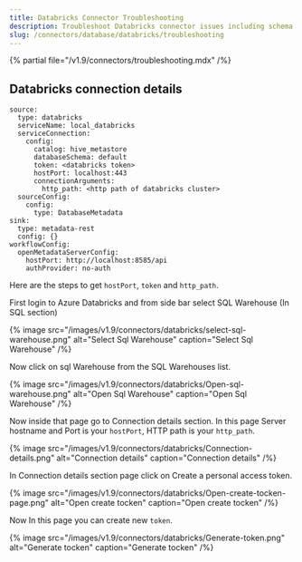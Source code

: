 ```yaml
---
title: Databricks Connector Troubleshooting
description: Troubleshoot Databricks connector issues including schema extraction errors or driver failures.
slug: /connectors/database/databricks/troubleshooting
---
```


{% partial file="/v1.9/connectors/troubleshooting.mdx" /%}

## Databricks connection details

```
source:
  type: databricks
  serviceName: local_databricks
  serviceConnection:
    config:
      catalog: hive_metastore
      databaseSchema: default
      token: <databricks token>
      hostPort: localhost:443
      connectionArguments:
        http_path: <http path of databricks cluster>
  sourceConfig:
    config:
      type: DatabaseMetadata
sink:
  type: metadata-rest
  config: {}
workflowConfig:
  openMetadataServerConfig:
    hostPort: http://localhost:8585/api
    authProvider: no-auth
```

Here are the steps to get `hostPort`, `token` and `http_path`.

First login to Azure Databricks and from side bar select SQL Warehouse (In SQL section)


{% image
src="/images/v1.9/connectors/databricks/select-sql-warehouse.png"
alt="Select Sql Warehouse"
caption="Select Sql Warehouse" /%}


Now click on sql Warehouse from the SQL Warehouses list.


{% image
src="/images/v1.9/connectors/databricks/Open-sql-warehouse.png"
alt="Open Sql Warehouse"
caption="Open Sql Warehouse" /%}


Now inside that page go to Connection details section.
In this page Server hostname and Port is your `hostPort`, HTTP path is your `http_path`.



{% image
src="/images/v1.9/connectors/databricks/Connection-details.png"
alt="Connection details"
caption="Connection details" /%}


In Connection details section page click on Create a personal access token.

{% image
src="/images/v1.9/connectors/databricks/Open-create-tocken-page.png"
alt="Open create tocken"
caption="Open create tocken" /%}



Now In this page you can create new `token`.


{% image
src="/images/v1.9/connectors/databricks/Generate-token.png"
alt="Generate tocken"
caption="Generate tocken" /%}

